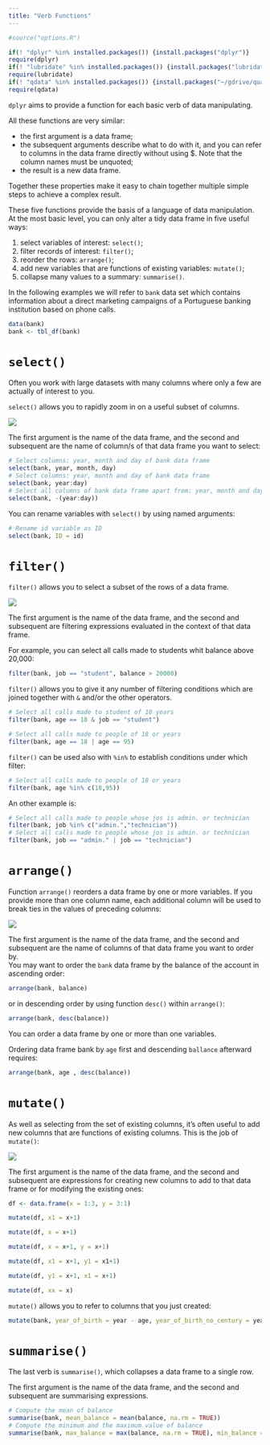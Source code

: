 ```yaml
---
title: "Verb Functions"
---
```



```r
#source("options.R")
```


```r
if(! "dplyr" %in% installed.packages()) {install.packages("dplyr")}
require(dplyr)
if(! "lubridate" %in% installed.packages()) {install.packages("lubridate")}
require(lubridate)
if(! "qdata" %in% installed.packages()) {install.packages("~/gdrive/quantide/int/corsi/corsiR/00-qdata/pkgs/qdata_0.16.tar.gz", repos = NULL, type = "source")}
require(qdata)
```


`dplyr` aims to provide a function for each basic verb of data manipulating.

All these functions are very similar:

* the first argument is a data frame;
* the subsequent arguments describe what to do with it, and you can refer to columns in the data frame directly without using $. Note that the column names must be unquoted;
* the result is a new data frame.

Together these properties make it easy to chain together multiple simple steps to achieve a complex result.

These five functions provide the basis of a language of data manipulation. At the most basic level, you can only alter a tidy data frame in five useful ways: 

1. select variables of interest: `select()`;
2. filter records of interest: `filter()`;
3. reorder the rows: `arrange()`;
4. add new variables that are functions of existing variables: `mutate()`;
5. collapse many values to a summary: `summarise()`. 


In the following examples we will refer to `bank` data set which contains information about a direct marketing campaigns of a Portuguese banking institution based on phone calls. 

```r
data(bank) 
bank <- tbl_df(bank)
```

# `select()`

Often you work with large datasets with many columns where only a few are actually of interest to you. 

`select()` allows you to rapidly zoom in on a useful subset of columns.  


![](images/sel.png) 

The first argument is the name of the data frame, and the second and subsequent are the name of column/s of that data frame you want to select:

```r
# Select columns: year, month and day of bank data frame
select(bank, year, month, day)
# Select columns: year, month and day of bank data frame
select(bank, year:day)
# Select all columns of bank data frame apart from: year, month and day
select(bank, -(year:day))
```

<!--

This function works similarly to the select argument to the `base::subset()`. It has its own function in `dplyr`, because the `dplyr` philosophy is to have small functions that each do one thing well.

-->


You can rename variables with `select()` by using named arguments:

```r
# Rename id variable as ID
select(bank, ID = id)
```

<!--
## Helper Functions for `select()`

`select()` offer a wide set of helper functions:

* `contains(x)`: selects all variables whose name contains `x`
* `ends_with(x)` selects all variables whose name ends in `x`
* `starts_with(x)` selects all variables whose name starts with `x`
* `everything()` selects all variables:
* `matches`: selects all variables whose name matches the regular expression `.x`:
* `num_range(x)` selects all variables starting with `x` and ending with a number:
* `one_of(x)` selects variables provided in a character vector `x`:
* `x:y` allows you to select a subset of adiacent variables from `x` to `y`:
* `-x` allows you to exclude variable `x` from the dataset

* `contains` selects all variables whose name contains "at":

```r
select(bank, contains("at"))
```
 
* `ends_with` selects all variables whose name ends in "tion":

```r
select(bank, ends_with("tion"))
```

* `starts_with` selects all variables whose name starts with "arr":

```r
select(bank, starts_with("d"))
```

* `everything()` selects all variables:

```r
select(bank, everything())
# change the order of columns
select(bank, ends_with("tion"), everything() ) 
```

* `matches()` selects all variables whose name matches the regular expression ".r":

```r
# match all variables containing "r", but not at the first place
select(bank, matches(".r")) 
```


* `num_range` selects all variables starting with "x" and ending with a number:

```r
data(tennis)
wimbledon
select(wimbledon ,num_range("s", c(1:3, 5)))
```


* `one_of` selects variables provided in a character vector:

```r
select(bank, one_of(c("marital","education")))
vars <- c("marital","education")
select(bank, one_of(vars))
```

* `:` allows you to select a subset of variables from `job` to `balance`:

```r
select(bank, job:balance)
```

* `-` allows you to specify which variables exclude from the dataset:

```r
select(bank, -job)
select(bank, -starts_with("d"))
```

-->

<!--
# `distinct()`

A common use of `select()` is to find out which values a set of variables takes. This is particularly useful in conjunction with the `distinct()` verb which only returns the unique values in a table.

```r
distinct(select(bank, housing))
distinct(select(bank, housing, loan))
```

-->

<!--
This is very similar to `base::unique()` but should be much faster.
-->

<!--

# `rename()`

As seen previously, you can rename the variables using `select()`, however it drops all the variables not explicitly mentioned so it’s not that useful. 
Instead, use `rename()`:

```r
rename(bank, ID = id)
```

-->

# `filter()`

`filter()` allows you to select a subset of the rows of a data frame.

![](images/fil.png) 

The first argument is the name of the data frame, and the second and subsequent are filtering expressions evaluated in the context of that data frame.

For example, you can select all calls made to students whit balance above 20,000:


```r
filter(bank, job == "student", balance > 20000)
```

<!--
You can select all calls made  on 2008-05-05 to students:

```r
filter(bank, job == "student", as.character(date) == "2008-05-05")
filter(bank, job == "student", date == ymd("2008-05-05"))
```


Note that you'll have to either convert variable `date` to character or the string "2008-05-05" to an object of class `POSIX` as `dplyr` allows comparison between same class objects only.

-->

<!--
`filter()` works similarly to `subset()` except that you can give it any number of filtering conditions which are joined together with `&` (not `&&` which is easy to do accidentally!). 
-->

`filter()` allows you to give it any number of filtering conditions which are joined together with `&` and/or the other operators.  

```r
# Select all calls made to student of 18 years 
filter(bank, age == 18 & job == "student")
```

```r
# Select all calls made to people of 18 or years
filter(bank, age == 18 | age == 95)
```

`filter()` can be used also with `%in%` to establish conditions under which filter: 

```r
# Select all calls made to people of 18 or years
filter(bank, age %in% c(18,95))
```

An other example is:

```r
# Select all calls made to people whose jos is admin. or technician 
filter(bank, job %in% c("admin.","technician"))
# Select all calls made to people whose jos is admin. or technician 
filter(bank, job == "admin." | job == "technician")
```

<!--
# `slice()`
To select rows by position, use `slice()`:

You can select the first 10 calls of the bank dataset as follow:

```r
slice(bank, 1:5)
```

or the last row by:

```r
slice(bank, n()) 
```

where function `n()` returns the number of element of a vector in the current group. This function can only be used from within `summarise()`, `mutate()` and `filter()`.

-->

<!--

# `sample_n()` and `sample_frac()`

You can use `sample_n()` and `sample_frac()` to take a random sample of rows.

Function `sample_n()` samples a subset of size `n`.

```r
sample_n(bank, 3)
```

while function `sample_frac()` samples a given fraction of the existing number of rows:

```r
sample_frac(bank, 0.0001)
```

df <- data.frame(x = 1:3)

Both functions `sample_n()` and `sample_frac()`, with the option `replace = T`, perform sampling operation with replacenement:

```r
nrow(mtcars)
nrow(sample_frac(mtcars, size = 2, replace = TRUE))
nrow(sample_n(mtcars, size = 40, replace = TRUE))
```

Finally, you can perform weighted sampling by using the `weight` argument. Weights are automatically standardised to sum to 1.

```r
sample_n(mtcars, 5, weight = mpg)
```

-->


# `arrange()`

Function `arrange()` reorders a data frame by one or more variables. If you provide more than one column name, each additional column will be used to break ties in the values of preceding columns:

![](images/arr.png)

The first argument is the name of the data frame, and the second and subsequent are the name of columns of that data frame you want to order by.  
You may want to order the `bank` data frame by the balance of the account in ascending order:

```r
arrange(bank, balance)
```

or in descending order by using function `desc()` within `arrange()`: 

```r
arrange(bank, desc(balance))
```

You can order a data frame by one or more than one variables.

Ordering data frame bank by `age` first and descending `ballance` afterward requires:


```r
arrange(bank, age , desc(balance))
```


<!--

As any `dplyr` verb, `arrange()` can be mingled with any other verb in order to efficiently manipulate your data. 

If you want to know the top three `balance` by age you may write:

```r
arrange(bank, age , desc(balance)) %>% 
  group_by(age) %>%
  filter(row_number() <= 3) %>%
  select(id, age, balance)
```

-->

# `mutate()`

As well as selecting from the set of existing columns, it’s often useful to add new columns that are functions of existing columns. This is the job of `mutate()`:

![](images/mut.png) 


The first argument is the name of the data frame, and the second and subsequent are expressions for creating new columns to add to that data frame or for modifying the existing ones: 

<!--- AS explain example add or replace columns -->

```r
df <- data.frame(x = 1:3, y = 3:1)

mutate(df, x1 = x+1)

mutate(df, x = x+1)

mutate(df, x = x+1, y = x+1)

mutate(df, x1 = x+1, y1 = x1+1)

mutate(df, y1 = x+1, x1 = x+1)

mutate(df, xx = x)
```

<!--

```r
bank <- tbl_df(bank)
bank %>% 
  select (year, age, balance) %>%
  mutate(balance_by_age = balance / age, year_of_birth = year - age)
```

`dplyr::mutate()` works similarly to `base::transform()`. The key difference between `mutate()` and `transform()` is that `mutate()` allows you to refer to columns that you just created:

-->

`mutate()` allows you to refer to columns that you just created:

```r
mutate(bank, year_of_birth = year - age, year_of_birth_no_century = year_of_birth - 1900)
```

<!--
while `transform()` returns an error:

```r
transform(bank, year_of_birth = year - age, year_of_birth_no_century = year_of_birth - 1900)
```

-->

<!--
# `transmute()`

![](images/tra.png) 

If you only want to keep the new variables, use `transmute()`:

```r
transmute(bank, year_of_birth = year - age, year_of_birth_no_century = year_of_birth - 1900)
```

-->

<!--

## Helper Functions for `mutate()`/`transmute()`

* `lead` copies a vector with values shifted by 1:

```r
time <- select(bank, duration)
mutate(time, lead_duration = lead(duration) ,delta_duration = lead_duration - duration)
```

* `lag` copies a vector with values lagged by 1:

```r
mutate(time, lag_duration = lag(duration) ,delta_duration = duration - lag_duration)
```


These functions represents six variations on ranking functions, mimizing the ranking functions described in SQL2003. They are currently implemented using the built in rank function, and are provided mainly as a convenience when converting between `R` and SQL. All ranking functions map smallest inputs to smallest outputs. Use `desc` to reverse the direction.

* `min_rank` is equivalent to `rank(ties.method = "min")` and returns the min rank of each observation:

```r
mutate(time, duration_rank = min_rank(duration))
```

* `dense_rank` is like `min_rank`, but with no gaps between ranks:

```r
mutate(time, duration_rank = dense_rank(duration))
```

* `percent_rank` returns a number between 0 and 1 computed by rescaling `min_rank` to [0, 1]:

```r
mutate(time, duration_rank = percent_rank(duration))
```

* `row_number` is equivalent to `rank(ties.method = "first")`, which results in a permutation with increasing values at each index set of ties:

```r
mutate(time, duration_rank = row_number(duration))
```

* `ntile()` divides the data up into n evenly sized buckets. It’s a coarse ranking, and it can be used in with `mutate()` to divide the data into buckets for further `summary`:

```r
mutate(time, duration_rank = ntile(duration, 10))
```

* `cume_dist` is a cumulative distribution function. It creates a proportion of all values less than or equal to the current rank:

```r
mutate(time, duration_rank = cume_dist(duration))
```

* `between` is a shortcut for x >= left & x <= right, implemented efficiently in C++ for local values, and translated to the appropriate SQL for remote tables:

```r
mutate(time, duration_rank = between(duration, 0, 90))
```

`dplyr` adds `cumall`, `cumany`, and `cummean` to complete `R`'s set of cumulate functions to match the aggregation functions available in most databases.

* `cumany()` and `cumall()` are useful for selecting all rows up to, or all rows after, a condition is true for the first (or last) time:

```r
mutate(time, long_duration = cumall(duration > 100))
```

```r
mutate(time, short_duration = cumany(duration < 100))
```

* `cummean` returns a cumulative mean of a vector:

```r
mutate(time, mean_duration = cummean(duration))
```

-->

# `summarise()`

The last verb is `summarise()`, which collapses a data frame to a single row.

The first argument is the name of the data frame, and the second and subsequent are summarising expressions.

```r
# Compute the mean of balance
summarise(bank, mean_balance = mean(balance, na.rm = TRUE))
# Compute the minimum and the maximum value of balance
summarise(bank, max_balance = max(balance, na.rm = TRUE), min_balance = min(balance, na.rm = TRUE))
```

<!--
## Helper Functions for `summarise()`

* `first` returns the first value of a vector:

```r
summarise(bank, first(job))
```

* `last` returns the last value of a vector:

```r
summarise(bank, last(job))
```

* `nth` returns the nth value of a vector:

```r
summarise(bank, nth(job,8))
```

* `n()` returns the number of values in a vector:

```r
summarise(bank, n())
```

* `n_distinct` returns the number of distinct values in a vector:

```r
summarise(bank, n_distinct(job))
summarise(bank, n_distinct(education))
```

-->



